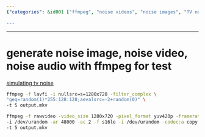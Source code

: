 ```yaml
---
{"categories": &id001 ["ffmpeg", "noise videos", "noise images", "TV noise simulation", "video generation", "image generation", "video editing"], "category": "noise_generation", "date": "2023-12-22 23:52:59", "description": "In this article, you will learn how to generate noise videos and images using the ffmpeg software. The commands demonstrated will teach you how to create a 5-second TV noise video by employing different methods.", "tags": *id001, "title": "generate noise image, noise video, noise audio with ffmpeg for test"}

---
```


------

# generate noise image, noise video, noise audio with ffmpeg for test

[simulating tv noise](https://stackoverflow.com/questions/15792105/simulating-tv-noise)

```bash
ffmpeg -f lavfi -i nullsrc=s=1280x720 -filter_complex \
"geq=random(1)*255:128:128;aevalsrc=-2+random(0)" \
-t 5 output.mkv
```

```bash
ffmpeg -f rawvideo -video_size 1280x720 -pixel_format yuv420p -framerate 25 \
-i /dev/urandom -ar 48000 -ac 2 -f s16le -i /dev/urandom -codec:a copy \
-t 5 output.mkv
```

